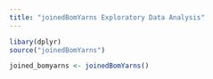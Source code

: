 ```yaml
---
title: "joinedBomYarns Exploratory Data Analysis"
---
```


```r
libary(dplyr)
source("joinedBomYarns")

joined_bomyarns <- joinedBomYarns()
```

